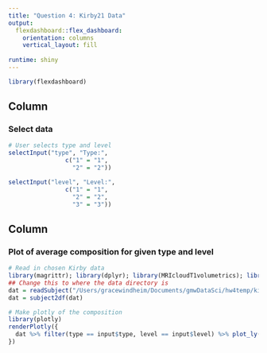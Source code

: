 ```yaml
---
title: "Question 4: Kirby21 Data"
output: 
  flexdashboard::flex_dashboard:
    orientation: columns
    vertical_layout: fill
    
runtime: shiny
---
```


```r
library(flexdashboard)
```

Column {data-width=400}
-----------------------------------------------------------------------

### Select data

```r

# User selects type and level
selectInput("type", "Type:",
                c("1" = "1",
                  "2" = "2"))

selectInput("level", "Level:",
                c("1" = "1",
                  "2" = "2",
                  "3" = "3"))
```

Column {data-width=600}
-----------------------------------------------------------------------

### Plot of average composition for given type and level
```r

# Read in chosen Kirby data
library(magrittr); library(dplyr); library(MRIcloudT1volumetrics); library(ggplot2)
## Change this to where the data directory is
dat = readSubject("/Users/gracewindheim/Documents/gmwDataSci/hw4temp/kirby_3_1_ax_283Labels_M2_corrected_stats.txt")
dat = subject2df(dat)

# Make plotly of the composition
library(plotly)
renderPlotly({
  dat %>% filter(type == input$type, level == input$level) %>% plot_ly(labels = ~roi, values = ~volume, type = 'pie')
})

```
